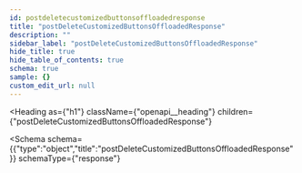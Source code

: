 ```yaml
---
id: postdeletecustomizedbuttonsoffloadedresponse
title: "postDeleteCustomizedButtonsOffloadedResponse"
description: ""
sidebar_label: "postDeleteCustomizedButtonsOffloadedResponse"
hide_title: true
hide_table_of_contents: true
schema: true
sample: {}
custom_edit_url: null
---
```



<Heading
  as={"h1"}
  className={"openapi__heading"}
  children={"postDeleteCustomizedButtonsOffloadedResponse"}
>
</Heading>





<Schema
  schema={{"type":"object","title":"postDeleteCustomizedButtonsOffloadedResponse"}}
  schemaType={"response"}
>
  
</Schema>
            